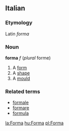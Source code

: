 ==Italian==
===Etymology===
Latin ''forma''
===Noun===
'''forma''' ''f'' (''plural'' forme)

#A [[form]]
#A [[shape]]
#A [[mould]]

===Related terms===
*[[formale]]
*[[formare]]
*[[formula]]

[[la:Forma]]
[[hu:Forma]]
[[pl:Forma]]
